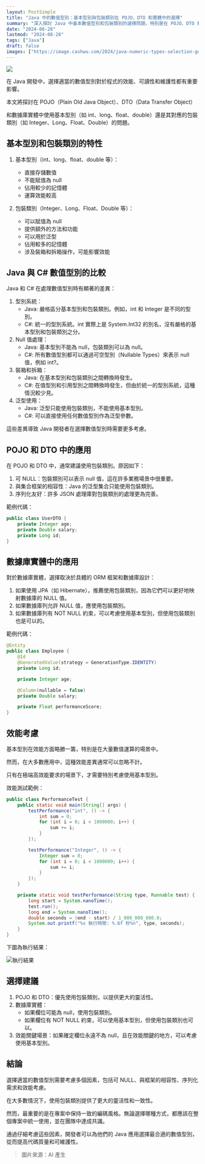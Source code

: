 ```yaml
---
layout: PostSimple
title: "Java 中的數值型別：基本型別與包裝類別在 POJO、DTO 和實體中的選擇"
summary: "深入探討 Java 中基本數值型別和包裝類別的選擇問題，特別是在 POJO、DTO 和數據庫實體中的應用。本文提供了詳細的技術分析、代碼示例和最佳實踐建議。"
date: "2024-08-28"
lastmod: "2024-08-28"
tags: ["Java"]
draft: false
images: ["https://image.cashwu.com/2024/java-numeric-types-selection-guide/cover.webp"]
---
```


![](https://image.cashwu.com/2024/java-numeric-types-selection-guide/cover.webp)


在 Java 開發中，選擇適當的數值型別對於程式的效能、可讀性和維護性都有重要影響。

本文將探討在 POJO（Plain Old Java Object）、DTO（Data Transfer Object）

和數據庫實體中使用基本型別（如 int、long、float、double）還是其對應的包裝類別（如 Integer、Long、Float、Double）的問題。

## 基本型別和包裝類別的特性

1. 基本型別（int、long、float、double 等）：
   - 直接存儲數值
   - 不能賦值為 null
   - 佔用較少的記憶體
   - 運算效能較高

2. 包裝類別（Integer、Long、Float、Double 等）：
   - 可以賦值為 null
   - 提供額外的方法和功能
   - 可以用於泛型
   - 佔用較多的記憶體
   - 涉及裝箱和拆箱操作，可能影響效能

## Java 與 C# 數值型別的比較

Java 和 C# 在處理數值型別時有顯著的差異：

1. 型別系統：
   - Java: 嚴格區分基本型別和包裝類別。例如，int 和 Integer 是不同的型別。
   - C#: 統一的型別系統。int 實際上是 System.Int32 的別名，沒有嚴格的基本型別和包裝類別之分。
2. Null 值處理：
   - Java: 基本型別不能為 null，包裝類別可以為 null。
   - C#: 所有數值型別都可以通過可空型別（Nullable Types）來表示 null 值，例如 int?。
3. 裝箱和拆箱：
   - Java: 在基本型別和包裝類別之間轉換時發生。
   - C#: 在值型別和引用型別之間轉換時發生，但由於統一的型別系統，這種情況較少見。
4. 泛型使用：
   - Java: 泛型只能使用包裝類別，不能使用基本型別。
   - C#: 可以直接使用任何數值型別作為泛型參數。

這些差異導致 Java 開發者在選擇數值型別時需要更多考慮。


## POJO 和 DTO 中的應用

在 POJO 和 DTO 中，通常建議使用包裝類別。原因如下：

1. 可 NULL：包裝類別可以表示 null 值，這在許多業務場景中很重要。
2. 與集合框架的相容性：Java 的泛型集合只能使用包裝類別。
3. 序列化友好：許多 JSON 處理庫對包裝類別的處理更為完善。

範例代碼：

```java
public class UserDTO {
    private Integer age;
    private Double salary;
    private Long id;
}
```

## 數據庫實體中的應用

對於數據庫實體，選擇取決於具體的 ORM 框架和數據庫設計：

1. 如果使用 JPA（如 Hibernate），推薦使用包裝類別，因為它們可以更好地映射數據庫的 NULL 值。
2. 如果數據庫列允許 NULL 值，應使用包裝類別。
3. 如果數據庫列有 NOT NULL 約束，可以考慮使用基本型別，但使用包裝類別也是可以的。

範例代碼：

```java
@Entity
public class Employee {
    @Id
    @GeneratedValue(strategy = GenerationType.IDENTITY)
    private Long id;

    private Integer age;

    @Column(nullable = false)
    private Double salary;

    private Float performanceScore;
}
```

## 效能考慮

基本型別在效能方面略勝一籌，特別是在大量數值運算的場景中。

然而，在大多數應用中，這種效能差異通常可以忽略不計。

只有在極端高效能要求的場景下，才需要特別考慮使用基本型別。

效能測試範例：

```java
public class PerformanceTest {
    public static void main(String[] args) {
        testPerformance("int", () -> {
            int sum = 0;
            for (int i = 0; i < 1000000; i++) {
                sum += i;
            }
        });

        testPerformance("Integer", () -> {
            Integer sum = 0;
            for (int i = 0; i < 1000000; i++) {
                sum += i;
            }
        });
    }

    private static void testPerformance(String type, Runnable test) {
        long start = System.nanoTime();
        test.run();
        long end = System.nanoTime();
        double seconds = (end - start) / 1_000_000_000.0;
        System.out.printf("%s 執行時間: %.6f 秒%n", type, seconds);
    }
}
```

下圖為執行結果：

![執行結果](/static/images/2024/java-numeric-types-selection-guide/01.webp)

## 選擇建議

1. POJO 和 DTO：優先使用包裝類別，以提供更大的靈活性。
2. 數據庫實體：
   - 如果欄位可能為 null，使用包裝類別。
   - 如果欄位有 NOT NULL 約束，可以使用基本型別，但使用包裝類別也可以。
3. 效能關鍵場景：如果確定欄位永遠不為 null，且在效能關鍵的地方，可以考慮使用基本型別。

## 結論

選擇適當的數值型別需要考慮多個因素，包括可 NULL、與框架的相容性、序列化需求和效能考慮。

在大多數情況下，使用包裝類別提供了更大的靈活性和一致性。

然而，最重要的是在專案中保持一致的編碼風格。無論選擇哪種方式，都應該在整個專案中統一使用，並在團隊中達成共識。

通過仔細考慮這些因素，開發者可以為他們的 Java 應用選擇最合適的數值型別，從而提高代碼質量和可維護性。

> 圖片來源：AI 產生
